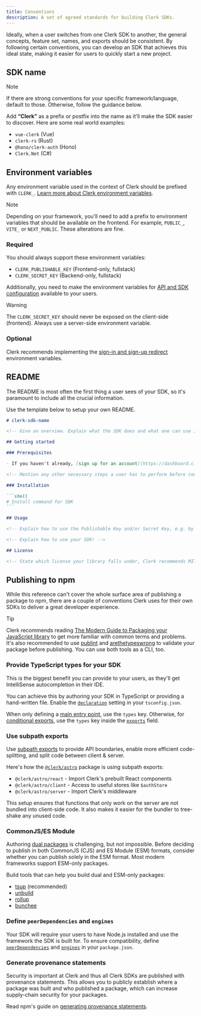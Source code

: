 ```yaml
---
title: Conventions
description: A set of agreed standards for building Clerk SDKs.
---
```


Ideally, when a user switches from one Clerk SDK to another, the general concepts, feature set, names, and exports should be consistent. By following certain conventions, you can develop an SDK that achieves this ideal state, making it easier for users to quickly start a new project.

## SDK name

> [!NOTE]
> If there are strong conventions for your specific framework/language, default to those. Otherwise, follow the guidance below.

Add **“Clerk”** as a prefix or postfix into the name as it’ll make the SDK easier to discover. Here are some real world examples:

- `vue-clerk` (Vue)
- `clerk-rs` (Rust)
- `@hono/clerk-auth` (Hono)
- `Clerk.Net` (C#)

## Environment variables

Any environment variable used in the context of Clerk should be prefixed with `CLERK_`. [Learn more about Clerk environment variables](/docs/deployments/clerk-environment-variables).

> [!NOTE]
> Depending on your framework, you’ll need to add a prefix to environment variables that should be available on the frontend. For example, `PUBLIC_`, `VITE_` or `NEXT_PUBLIC`. These alterations are fine.

### Required

You should always support these environment variables:

- `CLERK_PUBLISHABLE_KEY` (Frontend-only, fullstack)
- `CLERK_SECRET_KEY` (Backend-only, fullstack)

Additionally, you need to make the environment variables for [API and SDK configuration](/docs/deployments/clerk-environment-variables#api-and-sdk-configuration) available to your users.

> [!WARNING]
> The `CLERK_SECRET_KEY` should never be exposed on the client-side (frontend). Always use a server-side environment variable.

### Optional

Clerk recommends implementing the [sign-in and sign-up redirect](/docs/deployments/clerk-environment-variables#sign-in-and-sign-up-redirects) environment variables.

## README

The README is most often the first thing a user sees of your SDK, so it's paramount to include all the crucial information.

Use the template below to setup your own README.

````md {{ filename: 'README.md', collapsible: true }}
# clerk-sdk-name

<!-- Give an overview. Explain what the SDK does and what one can use it for. Link out to clerk.com when mentioning Clerk -->

## Getting started

### Prerequisites

- If you haven't already, [sign up for an account](https://dashboard.clerk.com/sign-up) and create a new application. Go to your [API keys](https://dashboard.clerk.com/last-active?path=api-keys) page and retrieve the Publishable Key and/or Secret Key.

<!-- Mention any other necessary steps a user has to perform before continuing. Mention any hard requirements e.g. like minimum supported Node.js version. -->

### Installation

```shell
# Install command for SDK
```

## Usage

<!-- Explain how to use the Publishable Key and/or Secret Key, e.g. by placing them into an .env file -->

<!-- Explain how to use your SDK! -->

## License

<!-- State which license your library falls under, Clerk recommends MIT -->
````

## Publishing to npm

While this reference can't cover the whole surface area of publishing a package to npm, there are a couple of conventions Clerk uses for their own SDKs to deliver a great developer experience.

> [!TIP]
> Clerk recommends reading [The Modern Guide to Packaging your JavaScript library](https://github.com/frehner/modern-guide-to-packaging-js-library) to get more familiar with common terms and problems.
> It's also recommended to use [publint](https://publint.dev/) and [arethetypeswrong](https://arethetypeswrong.github.io/) to validate your package before publishing. You can use both tools as a CLI, too.

### Provide TypeScript types for your SDK

This is the biggest benefit you can provide to your users, as they'll get IntelliSense autocompletion in their IDE.

You can achieve this by authoring your SDK in TypeScript or providing a hand-written file. Enable the [`declaration`](https://www.typescriptlang.org/tsconfig/#declaration) setting in your `tsconfig.json`.

When only defining a [main entry point](https://nodejs.org/api/packages.html#main-entry-point-export), use the `types` key. Otherwise, for [conditional exports](https://nodejs.org/api/packages.html#conditional-exports), use the `types` key inside the [`exports`](https://nodejs.org/api/packages.html#exports) field.

### Use subpath exports

Use [subpath exports](https://nodejs.org/api/packages.html#subpath-exports) to provide API boundaries, enable more efficient code-splitting, and split code between client & server.

Here's how the [`@clerk/astro`](/docs/references/astro/overview) package is using subpath exports:

- `@clerk/astro/react` - Import Clerk's prebuilt React components
- `@clerk/astro/client` - Access to useful stores like `$authStore`
- `@clerk/astro/server` - Import Clerk's middleware

This setup ensures that functions that only work on the server are not bundled into client-side code. It also makes it easier for the bundler to tree-shake any unused code.

### CommonJS/ES Module

Authoring [dual packages](https://nodejs.org/api/packages.html#dual-commonjses-module-packages) is challenging, but not impossible. Before deciding to publish in both CommonJS (CJS) and ES Module (ESM) formats, consider whether you can publish solely in the ESM format. Most modern frameworks support ESM-only packages.

Build tools that can help you build dual and ESM-only packages:

- [tsup](https://tsup.egoist.dev/) (recommended)
- [unbuild](https://github.com/unjs/unbuild)
- [rollup](https://github.com/rollup/rollup)
- [bunchee](https://github.com/huozhi/bunchee)

### Define `peerDependencies` and `engines`

Your SDK will require your users to have Node.js installed and use the framework the SDK is built for. To ensure compatibility, define [`peerDependencies`](https://docs.npmjs.com/cli/v10/configuring-npm/package-json#peerdependencies) and [`engines`](https://docs.npmjs.com/cli/v10/configuring-npm/package-json#engines) in your `package.json`.

### Generate provenance statements

Security is important at Clerk and thus all Clerk SDKs are published with provenance statements. This allows you to publicly establish where a package was built and who published a package, which can increase supply-chain security for your packages.

Read npm's guide on [generating provenance statements](https://docs.npmjs.com/generating-provenance-statements).
